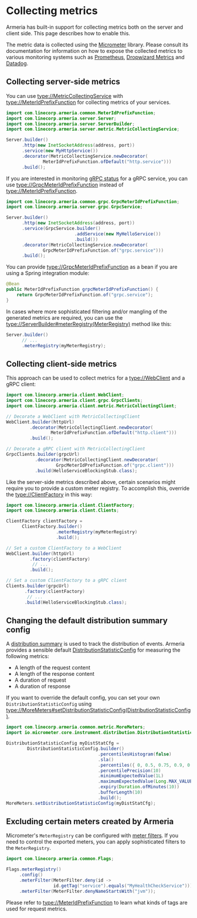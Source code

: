 # Collecting metrics

Armeria has built-in support for collecting metrics both on the server and client side.
This page describes how to enable this.

<Tip>

The metric data is collected using the [Micrometer](https://micrometer.io/) library.
Please consult its documentation for information on how to expose the collected metrics to
various monitoring systems such as [Prometheus](https://prometheus.io/),
[Dropwizard Metrics](https://metrics.dropwizard.io/4.1.2/) and [Datadog](https://www.datadoghq.com/).

</Tip>

## Collecting server-side metrics

You can use <type://MetricCollectingService> with <type://MeterIdPrefixFunction> for collecting metrics
of your services.

```java
import com.linecorp.armeria.common.MeterIdPrefixFunction;
import com.linecorp.armeria.server.Server;
import com.linecorp.armeria.server.ServerBuilder;
import com.linecorp.armeria.server.metric.MetricCollectingService;

Server.builder()
      .http(new InetSocketAddress(address, port))
      .service(new MyHttpService())
      .decorator(MetricCollectingService.newDecorator(
              MeterIdPrefixFunction.ofDefault("http.service")))
      .build();
```

If you are interested in monitoring [gRPC status](https://grpc.github.io/grpc/core/md_doc_statuscodes.html)
for a gRPC service, you can use <type://GrpcMeterIdPrefixFunction> instead of <type://MeterIdPrefixFunction>.

```java
import com.linecorp.armeria.common.grpc.GrpcMeterIdPrefixFunction;
import com.linecorp.armeria.server.grpc.GrpcService;

Server.builder()
      .http(new InetSocketAddress(address, port))
      .service(GrpcService.builder()
                          .addService(new MyHelloService())
                          .build())
      .decorator(MetricCollectingService.newDecorator(
              GrpcMeterIdPrefixFunction.of("grpc.service")))
      .build();
```

You can provide <type://GrpcMeterIdPrefixFunction> as a bean if you are using a Spring integration module:

```java
@Bean
public MeterIdPrefixFunction grpcMeterIdPrefixFunction() {
    return GrpcMeterIdPrefixFunction.of("grpc.service");
}
```

In cases where more sophisticated filtering and/or mangling of the generated metrics are required,
you can use the <type://ServerBuilder#meterRegistry(MeterRegistry)> method like this:

```java
Server.builder()
      // ...
      .meterRegistry(myMeterRegistry);
```

## Collecting client-side metrics

This approach can be used to collect metrics for a <type://WebClient> and a gRPC client:

```java
import com.linecorp.armeria.client.WebClient;
import com.linecorp.armeria.client.grpc.GrpcClients;
import com.linecorp.armeria.client.metric.MetricCollectingClient;

// Decorate a WebClient with MetricCollectingClient
WebClient.builder(httpUrl)
         .decorator(MetricCollectingClient.newDecorator(
                 MeterIdPrefixFunction.ofDefault("http.client")))
         .build();

// Decorate a gRPC client with MetricCollectingClient
GrpcClients.builder(grpcUrl)
           .decorator(MetricCollectingClient.newDecorator(
                   GrpcMeterIdPrefixFunction.of("grpc.client")))
           .build(HelloServiceBlockingStub.class);
```

Like the server-side metrics described above, certain scenarios might require you to
provide a custom meter registry. To accomplish this, override the <type://ClientFactory> in this way:

```java
import com.linecorp.armeria.client.ClientFactory;
import com.linecorp.armeria.client.Clients;

ClientFactory clientFactory =
      ClientFactory.builder()
                   .meterRegistry(myMeterRegistry)
                   .build();

// Set a custom ClientFactory to a WebClient
WebClient.builder(httpUrl)
         .factory(clientFactory)
          // ...
         .build();

// Set a custom ClientFactory to a gRPC client
Clients.builder(grpcUrl)
       .factory(clientFactory)
        // ...
       .build(HelloServiceBlockingStub.class);
```

## Changing the default distribution summary config

A [distribution summary](https://docs.micrometer.io/micrometer/reference/concepts/distribution-summaries) is used to track
the distribution of events. Armeria provides a sensible default
[DistributionStatisticConfig](https://javadoc.io/doc/io.micrometer/micrometer-core/latest/io/micrometer/core/instrument/distribution/DistributionStatisticConfig.html)
for measuring the following metrics:
- A length of the request content
- A length of the response content
- A duration of request
- A duration of response

If you want to override the default config,
you can set your own `DistributionStatisticConfig` using <type://MoreMeters#setDistributionStatisticConfig(DistributionStatisticConfig)>.

```java
import com.linecorp.armeria.common.metric.MoreMeters;
import io.micrometer.core.instrument.distribution.DistributionStatisticConfig;

DistributionStatisticConfig myDistStatCfg =
        DistributionStatisticConfig.builder()
                                   .percentilesHistogram(false)
                                   .sla()
                                   .percentiles({ 0, 0.5, 0.75, 0.9, 0.95, 0.99, 1.0 })
                                   .percentilePrecision(10)
                                   .minimumExpectedValue(1L)
                                   .maximumExpectedValue(Long.MAX_VALUE)
                                   .expiry(Duration.ofMinutes(10))
                                   .bufferLength(10)
                                   .build();
MoreMeters.setDistributionStatisticConfig(myDistStatCfg);
```

## Excluding certain meters created by Armeria

Micrometer's `MeterRegistry` can be configured with [meter filters](https://docs.micrometer.io/micrometer/reference/concepts/meter-filters).
If you need to control the exported meters, you can apply sophisticated filters to the `MeterRegistry`.

```java
import com.linecorp.armeria.common.Flags;

Flags.meterRegistry()
     .config()
     .meterFilter(MeterFilter.deny(id ->
                  id.getTag("service").equals("MyHealthCheckService")));
     .meterFilter(MeterFilter.denyNameStartsWith("jvm"));
```

Please refer to <type://MeterIdPrefixFunction> to learn what kinds of tags are used for request metrics.
